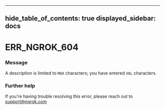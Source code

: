 

---
hide_table_of_contents: true
displayed_sidebar: docs
---


# ERR_NGROK_604

### Message
A description is limited to `MAX` characters; you have entered `VAL` characters.

<ErrorDetails />



### Further help
If you're having trouble resolving this error, please reach out to [support@ngrok.com](mailto:support@ngrok.com?subject=Help%20with%20ERR_NGROK_604)

